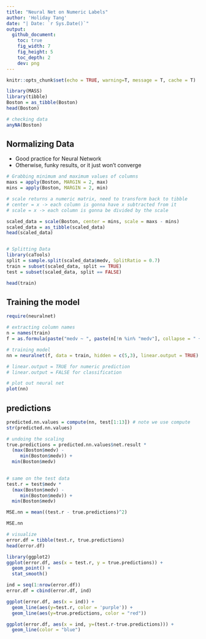 ```yaml
---
title: "Neural Net on Numeric Labels"
author: 'Holiday Tang'
date: "| Date: `r Sys.Date()`"
output:
  github_document:
    toc: true
    fig_width: 7
    fig_height: 5
    toc_depth: 2
    dev: png
---
```


```r
knitr::opts_chunk$set(echo = TRUE, warning=T, message = T, cache = T)
```

```r
library(MASS)
library(tibble)
Boston = as_tibble(Boston)
head(Boston)
```


```r
# checking data
anyNA(Boston)
```

## Normalizing Data

* Good practice for Neural Network
 - Otherwise, funky results, or it just won't converge

```r
# Grabbing minimum and maximum values of columns
maxs = apply(Boston, MARGIN = 2, max)
mins = apply(Boston, MARGIN = 2, min)

# scale returns a numeric matrix, need to transform back to tibble
# center = x -> each column is gonna have x subtracted from it
# scale = x -> each column is gonna be divided by the scale 

scaled_data = scale(Boston, center = mins, scale = maxs - mins)
scaled_data = as_tibble(scaled_data)
head(scaled_data)


# Splitting Data
library(caTools)
split = sample.split(scaled_data$medv, SplitRatio = 0.7)
train = subset(scaled_data, split == TRUE)
test = subset(scaled_data, split == FALSE)

head(train)
```

## Training the model

```r
require(neuralnet)

# extracting column names
n = names(train)
f = as.formula(paste("medv ~ ", paste(n[!n %in% "medv"], collapse = " + ")))

# training model
nn = neuralnet(f, data = train, hidden = c(5,3), linear.output = TRUE)

# linear.output = TRUE for numeric prediction
# linear.output = FALSE for classification

# plot out neural net
plot(nn)
```

## predictions

```r
predicted.nn.values = compute(nn, test[1:13]) # note we use compute
str(predicted.nn.values)

# undoing the scaling
true.predictions = predicted.nn.values$net.result * 
  (max(Boston$medv) - 
     min(Boston$medv)) + 
  min(Boston$medv) 
  

# same on the test data
test.r = test$medv * 
  (max(Boston$medv) - 
     min(Boston$medv)) + 
  min(Boston$medv) 

MSE.nn = mean((test.r - true.predictions)^2)

MSE.nn

# visualize
error.df = tibble(test.r, true.predictions)
head(error.df)

library(ggplot2)
ggplot(error.df, aes(x = test.r, y = true.predictions)) + 
  geom_point() + 
  stat_smooth()

ind = seq(1:nrow(error.df))
error.df = cbind(error.df, ind)

ggplot(error.df, aes(x = ind)) + 
  geom_line(aes(y=test.r, color = 'purple')) + 
  geom_line(aes(y=true.predictions, color = "red"))

ggplot(error.df, aes(x = ind, y=(test.r-true.predictions))) + 
  geom_line(color = "blue")
```


